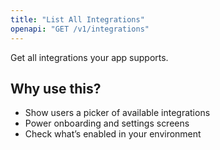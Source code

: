 ```yaml
---
title: "List All Integrations"
openapi: "GET /v1/integrations"
---
```

Get all integrations your app supports.

## Why use this?
- Show users a picker of available integrations
- Power onboarding and settings screens
- Check what’s enabled in your environment